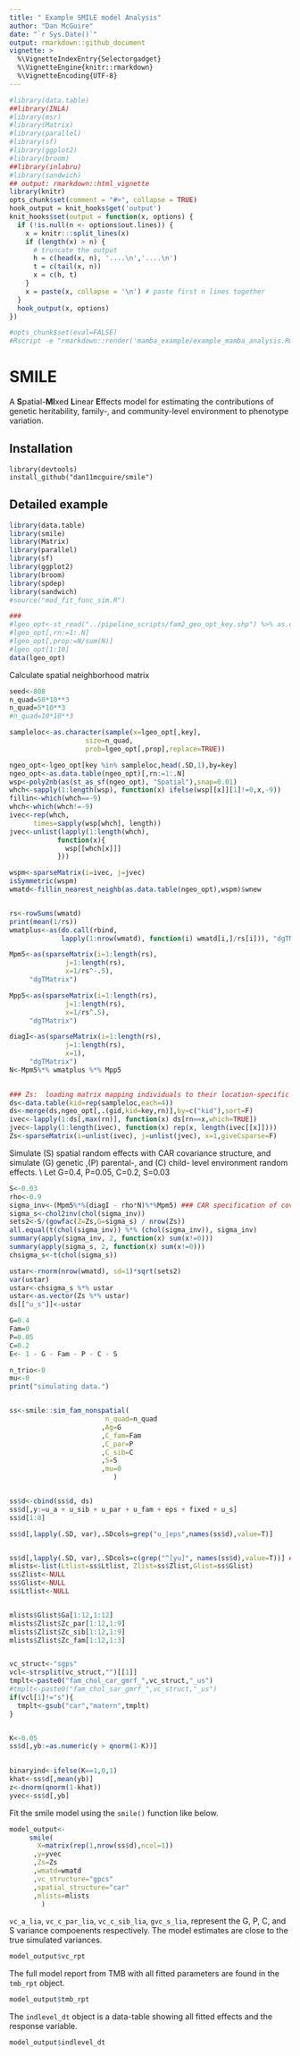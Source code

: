 ```yaml
---
title: " Example SMILE model Analysis"
author: "Dan McGuire"
date: "`r Sys.Date()`"
output: rmarkdown::github_document
vignette: >
  %\VignetteIndexEntry{Selectorgadget}
  %\VignetteEngine{knitr::rmarkdown}
  %\VignetteEncoding{UTF-8}
---
```



```r

#library(data.table)
##library(INLA)
#library(msr)
#library(Matrix)
#library(parallel)
#library(sf)
#library(ggplot2)
#library(broom)
##library(inlabru)
#library(sandwich)
## output: rmarkdown::html_vignette
library(knitr)
opts_chunk$set(comment = "#>", collapse = TRUE)
hook_output = knit_hooks$get('output')
knit_hooks$set(output = function(x, options) {
  if (!is.null(n <- options$out.lines)) {
    x = knitr:::split_lines(x)
    if (length(x) > n) {
      # truncate the output
      h = c(head(x, n), '....\n','....\n')
      t = c(tail(x, n))
      x = c(h, t)
    }
    x = paste(x, collapse = '\n') # paste first n lines together
  }
  hook_output(x, options)
})

#opts_chunk$set(eval=FALSE)
#Rscript -e "rmarkdown::render('mamba_example/example_mamba_analysis.Rmd')"

```
# SMILE 
A **S**patial-**M****I**xed **L**inear **E**ffects model for estimating the contributions of genetic heritability, family-, and community-level environment to phenotype variation.


## Installation

    library(devtools)
    install_github("dan11mcguire/smile")


##  Detailed example 

```r
library(data.table)
library(smile)
library(Matrix)
library(parallel)
library(sf)
library(ggplot2)
library(broom)
library(spdep)
library(sandwich)
#source("mod_fit_func_sim.R")

### 
#lgeo_opt<-st_read("../pipeline_scripts/fam2_geo_opt_key.shp") %>% as.data.table()
#lgeo_opt[,rn:=1:.N]
#lgeo_opt[,prop:=N/sum(N)]
#lgeo_opt[1:10]
data(lgeo_opt)
```
Calculate spatial neighborhood matrix
```r
seed<-808
n_quad=50*10**3
n_quad=5*10**3
#n_quad=10*10**3

sampleloc<-as.character(sample(x=lgeo_opt[,key], 
			       size=n_quad, 
			       prob=lgeo_opt[,prop],replace=TRUE))

ngeo_opt<-lgeo_opt[key %in% sampleloc,head(.SD,1),by=key]
ngeo_opt<-as.data.table(ngeo_opt)[,rn:=1:.N]
wsp<-poly2nb(as(st_as_sf(ngeo_opt), "Spatial"),snap=0.01)
whch<-sapply(1:length(wsp), function(x) ifelse(wsp[[x]][1]!=0,x,-9))
fillin<-which(whch==-9)
whch<-which(whch!=-9)
ivec<-rep(whch, 
	  times=sapply(wsp[whch], length))
jvec<-unlist(lapply(1:length(whch), 
		    function(x){
		      wsp[[whch[x]]] 
		    }))

wspm<-sparseMatrix(i=ivec, j=jvec)
isSymmetric(wspm)
wmatd<-fillin_nearest_neighb(as.data.table(ngeo_opt),wspm)$wnew


rs<-rowSums(wmatd)
print(mean(1/rs))
wmatplus<-as(do.call(rbind, 
    		 lapply(1:nrow(wmatd), function(i) wmatd[i,]/rs[i])), "dgTMatrix")

Mpm5<-as(sparseMatrix(i=1:length(rs), 
		      j=1:length(rs),
		      x=1/rs^-.5),
	 "dgTMatrix")

Mpp5<-as(sparseMatrix(i=1:length(rs), 
		      j=1:length(rs),
		      x=1/rs^.5),
	 "dgTMatrix")

diagI<-as(sparseMatrix(i=1:length(rs), 
		      j=1:length(rs),
		      x=1),
	 "dgTMatrix")
N<-Mpm5%*% wmatplus %*% Mpp5
      

### Zs:  loading matrix mapping individuals to their location-specific spatial random effects  ###
ds<-data.table(kid=rep(sampleloc,each=4))
ds<-merge(ds,ngeo_opt[,.(gid,kid=key,rn)],by=c("kid"),sort=F)    
ivec<-lapply(1:ds[,max(rn)], function(x) ds[rn==x,which=TRUE]) 
jvec<-lapply(1:length(ivec), function(x) rep(x, length(ivec[[x]])))  
Zs<-sparseMatrix(i=unlist(ivec), j=unlist(jvec), x=1,giveCsparse=F)

```

Simulate (S) spatial random effects with CAR covariance structure, and simulate (G) genetic ,(P) parental-, and (C) child- level environment random effects.  \\
Let G=0.4, P=0.05, C=0.2, S=0.03
```r

S<-0.03
rho<-0.9
sigma_inv<-(Mpm5%*%(diagI - rho*N)%*%Mpm5) ### CAR specification of covariance matrix
sigma_s<-chol2inv(chol(sigma_inv))
sets2<-S/(gowfac(Z=Zs,G=sigma_s) / nrow(Zs))
all.equal(t(chol(sigma_inv)) %*% (chol(sigma_inv)), sigma_inv)
summary(apply(sigma_inv, 2, function(x) sum(x!=0)))
summary(apply(sigma_s, 2, function(x) sum(x!=0)))   
chsigma_s<-t(chol(sigma_s))

ustar<-rnorm(nrow(wmatd), sd=1)*sqrt(sets2)
var(ustar)
ustar<-chsigma_s %*% ustar
ustar<-as.vector(Zs %*% ustar)
ds[["u_s"]]<-ustar

G=0.4
Fam=0
P=0.05
C=0.2
E<- 1 - G - Fam - P - C - S

n_trio<-0
mu<-0
print("simulating data.")


ss<-smile::sim_fam_nonspatial(
                        n_quad=n_quad
                       ,Ag=G
      	               ,C_fam=Fam
      	               ,C_par=P
                       ,C_sib=C
      	               ,S=S
                       ,mu=0
                          )


ss$d<-cbind(ss$d, ds)
ss$d[,y:=u_a + u_sib + u_par + u_fam + eps + fixed + u_s]
ss$d[1:8]

ss$d[,lapply(.SD, var),.SDcols=grep("u_|eps",names(ss$d),value=T)]


ss$d[,lapply(.SD, var),.SDcols=c(grep("^[yu]", names(ss$d),value=T))] ## Actual variance of the outcome and the random effects
mlists<-list(Ltlist=ss$Ltlist, Zlist=ss$Zlist,Glist=ss$Glist)
ss$Zlist<-NULL
ss$Glist<-NULL
ss$Ltlist<-NULL


mlists$Glist$Ga[1:12,1:12]
mlists$Zlist$Zc_par[1:12,1:9]
mlists$Zlist$Zc_sib[1:12,1:9]
mlists$Zlist$Zc_fam[1:12,1:3]


vc_struct<-"sgps"
vcl<-strsplit(vc_struct,"")[[1]]
tmplt<-paste0("fam_chol_car_gmrf_",vc_struct,"_us")
#tmplt<-paste0("fam_chol_sar_gmrf_",vc_struct,"_us")
if(vcl[1]!="s"){
  tmplt<-gsub("car","matern",tmplt)
}


K<-0.05
ss$d[,yb:=as.numeric(y > qnorm(1-K))]

 
binaryind<-ifelse(K==1,0,1) 
khat<-ss$d[,mean(yb)]
z<-dnorm(qnorm(1-khat))
yvec<-ss$d[,yb]

```
 
Fit the smile model using the `smile()` function like below.

```r
model_output<-
     smile(
       X=matrix(rep(1,nrow(ss$d),ncol=1))
      ,y=yvec
      ,Zs=Zs
      ,wmatd=wmatd
      ,vc_structure="gpcs"
      ,spatial_structure="car"
      ,mlists=mlists
        )
```

`vc_a_lia`, `vc_c_par_lia`, `vc_c_sib_lia`, `gvc_s_lia`, represent the G, P, C, and S variance compoenents respectively.
The model estimates are close to the true simulated variances.
```r
model_output$vc_rpt
```
The full model report from TMB with all fitted parameters are found in the `tmb_rpt` object.
```r
model_output$tmb_rpt
```

The `indlevel_dt` object is a data-table showing all fitted effects and the response variable.
```r
model_output$indlevel_dt
```
















